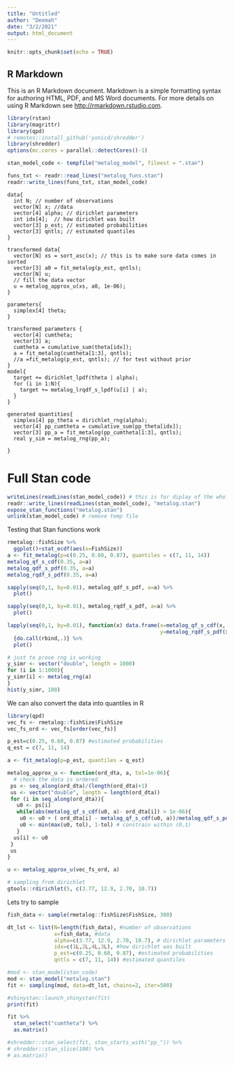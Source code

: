 ```yaml
---
title: "Untitled"
author: "Deemah"
date: "3/2/2021"
output: html_document
---
```


```r
knitr::opts_chunk$set(echo = TRUE)
```

## R Markdown

This is an R Markdown document. Markdown is a simple formatting syntax for authoring HTML, PDF, and MS Word documents. For more details on using R Markdown see <http://rmarkdown.rstudio.com>.

```r
library(rstan)
library(magrittr)
library(qpd)
# remotes::install_github('yonicd/shredder')
library(shredder)
options(mc.cores = parallel::detectCores()-1)
```


```r
stan_model_code <- tempfile("metalog_model", fileext = ".stan")
```

```r
funs_txt <- readr::read_lines("metalog_funs.stan")
readr::write_lines(funs_txt, stan_model_code)
```

```cat
data{
  int N; // number of observations
  vector[N] x; //data
  vector[4] alpha; // dirichlet parameters
  int idx[4];  // how dirichlet was built
  vector[3] p_est; // estimated probabilities
  vector[3] qntls; // estimated quantiles
}

transformed data{
  vector[N] xs = sort_asc(x); // this is to make sure data comes in sorted
  vector[3] a0 = fit_metalog(p_est, qntls);
  vector[N] u;
  // fill the data vector
  u = metalog_approx_u(xs, a0, 1e-06);
}

parameters{
  simplex[4] theta;
}

transformed parameters {
  vector[4] cumtheta;
  vector[3] a;
  cumtheta = cumulative_sum(theta[idx]);
  a = fit_metalog(cumtheta[1:3], qntls);
  //a =fit_metalog(p_est, qntls); // for test without prior
}
model{
  target += dirichlet_lpdf(theta | alpha);
  for (i in 1:N){
    target += metalog_lrqdf_s_lpdf(u[i] | a);
  }
}

generated quantities{
  simplex[4] pp_theta = dirichlet_rng(alpha);
  vector[4] pp_cumtheta = cumulative_sum(pp_theta[idx]);
  vector[3] pp_a = fit_metalog(pp_cumtheta[1:3], qntls);
  real y_sim = metalog_rng(pp_a);

}
```

# Full Stan code

```r
writeLines(readLines(stan_model_code)) # this is for diplay of the whole file
readr::write_lines(readLines(stan_model_code), "metalog.stan")
expose_stan_functions("metalog.stan")
unlink(stan_model_code) # remove temp file
```

Testing that Stan functions work

```r
rmetalog::fishSize %>% 
  ggplot()+stat_ecdf(aes(x=FishSize))
a <- fit_metalog(p=c(0.25, 0.60, 0.87), quantiles = c(7, 11, 14))
metalog_qf_s_cdf(0.35, a=a)
metalog_qdf_s_pdf(0.35, a=a)
metalog_rqdf_s_pdf(0.35, a=a)

sapply(seq(0,1, by=0.01), metalog_qdf_s_pdf, a=a) %>% 
  plot()

sapply(seq(0,1, by=0.01), metalog_rqdf_s_pdf, a=a) %>% 
  plot()

lapply(seq(0,1, by=0.01), function(x) data.frame(x=metalog_qf_s_cdf(x, a=a),
                                                 y=metalog_rqdf_s_pdf(x, a=a))) %>% 
  {do.call(rbind,.)} %>% 
  plot()

# just to prove rng is working
y_simr <- vector("double", length = 1000)
for (i in 1:1000){
y_simr[i] <- metalog_rng(a)
}
hist(y_simr, 100)
```

We can also convert the data into quantiles in R

```r
library(qpd)
vec_fs <- rmetalog::fishSize$FishSize
vec_fs_ord <- vec_fs[order(vec_fs)]

p_est=c(0.25, 0.60, 0.87) #estimated probabilities
q_est = c(7, 11, 14)

a <- fit_metalog(p=p_est, quantiles = q_est)

metalog_approx_u <- function(ord_dta, a, tol=1e-06){
  # check the data is ordered
 ps <- seq_along(ord_dta)/(length(ord_dta)+1)
 us <- vector("double", length = length(ord_dta))
 for (i in seq_along(ord_dta)){
   u0 <- ps[i]
   while(abs(metalog_qf_s_cdf(u0, a)- ord_dta[i]) > 1e-06){
    u0 <- u0 + ( ord_dta[i] - metalog_qf_s_cdf(u0, a))/metalog_qdf_s_pdf(u0, a)
    u0 <- min(max(u0, tol), 1-tol) # constrain within (0,1)
   }
  us[i] <- u0
 }
 us
}

u <- metalog_approx_u(vec_fs_ord, a)

# sampling from dirichlet
gtools::rdirichlet(5, c(3.77, 12.9, 2.70, 10.7))
```

Lets try to sample

```r

fish_data <- sample(rmetalog::fishSize$FishSize, 300)

dt_lst <- list(N=length(fish_data), #number of observations
               x=fish_data, #data
               alpha=c(3.77, 12.9, 2.70, 10.7), # dirichlet parameters
               idx=c(1L,2L,4L,3L), #how dirichlet was built
               p_est=c(0.25, 0.60, 0.87), #estimated probabilities
               qntls = c(7, 11, 14)) #estimated quantiles

#mod <- stan_model(stan_code)
mod <- stan_model("metalog.stan")
fit <- sampling(mod, data=dt_lst, chains=2, iter=500)

#shinystan::launch_shinystan(fit)
print(fit)

fit %>% 
  stan_select("cumtheta") %>% 
  as.matrix()

#shredder::stan_select(fit, stan_starts_with("pp_")) %>% 
# shredder::stan_slice(100) %>% 
# as.matrix()
```
